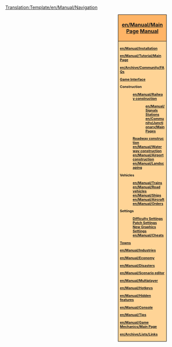 <noinclude>[[Translation:Template/en/Manual/Navigation]]</noinclude><div style="float:right; padding-left:12px; background:#ffffff;">
<div style="width:140px; border:1px solid #000000; background:#ffb466; padding:5px; -moz-border-radius-topleft:5px; -moz-border-radius-topright:5px; font-size: 12pt;">
<center><strong><font size="3">[[en/Manual/Main Page]] [[en/Manual/Main Page|Manual]]</font></strong></center>
</div>
<div style="width:140px;  border:1px solid black; border-top-width: 0px; background:#ffd496; padding:5px; -moz-border-radius-bottomleft:5px; -moz-border-radius-bottomright:8px; font-size: 8pt;">
<strong>
[[en/Manual/Installation]]

[[en/Manual/Tutorial/Main Page]]

[[en/Archive/Community/FAQ]]s

[[en/Manual/Game interface|Game Interface]]

Construction
:[[en/Manual/Railway construction]]
::[[en/Manual/Signals]]
::[[en/Manual/Railway station|Stations]]
::[[en/Community/Junctionary/Main Page]]s
:[[en/Manual/Roadway construction|Roadway&nbsp;construction]]
:[[en/Manual/Waterway construction]]
:[[en/Manual/Airport construction]]
:[[en/Manual/Landscaping]]

Vehicles
:[[en/Manual/Trains]]
:[[en/Manual/Road vehicles]]
:[[en/Manual/Ships]]
:[[en/Manual/Aircraft]]
:[[en/Manual/Orders]]

Settings
:[[en/Archive/Manual/Settings/Difficulty|Difficulty Settings]]
:[[en/Community/Patches/Patches|Patch Settings]]
:[[en/Manual/NewGRF|New Graphics Settings]]
:[[en/Manual/Cheats]]

[[en/Manual/Towns|Towns]]

[[en/Manual/Industries]]

[[en/Manual/Economy]]

[[en/Manual/Disasters]]

[[en/Manual/Scenario editor]]

[[en/Manual/Multiplayer]]

[[en/Manual/Hotkeys]]

[[en/Manual/Hidden features]]

[[en/Manual/Console]]

[[en/Manual/Tips]]

[[en/Manual/Game Mechanics/Main Page]]

[[en/Archive/Lists/Links]]
</strong>
</div>
</div>